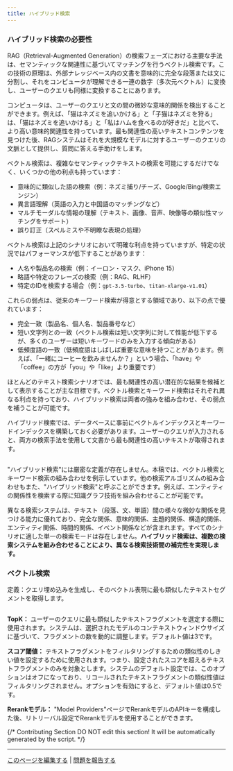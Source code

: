 ```yaml
---
title: ハイブリッド検索
---
```



### ハイブリッド検索の必要性

RAG（Retrieval-Augmented Generation）の検索フェーズにおける主要な手法は、セマンティックな関連性に基づいてマッチングを行うベクトル検索です。この技術の原理は、外部ナレッジベース内の文書を意味的に完全な段落または文に分割し、それをコンピュータが理解できる一連の数字（多次元ベクトル）に変換し、ユーザーのクエリも同様に変換することにあります。

コンピュータは、ユーザーのクエリと文の間の微妙な意味的関係を検出することができます。例えば、「猫はネズミを追いかける」と「子猫はネズミを狩る」は、「猫はネズミを追いかける」と「私はハムを食べるのが好きだ」と比べて、より高い意味的関連性を持っています。最も関連性の高いテキストコンテンツを見つけた後、RAGシステムはそれを大規模なモデルに対するユーザーのクエリの文脈として提供し、質問に答える手助けをします。

ベクトル検索は、複雑なセマンティックテキストの検索を可能にするだけでなく、いくつかの他の利点も持っています：

* 意味的に類似した語の検索（例：ネズミ捕り/チーズ、Google/Bing/検索エンジン）
* 異言語理解（英語の入力と中国語のマッチングなど）
* マルチモーダルな情報の理解（テキスト、画像、音声、映像等の類似性マッチングをサポート）
* 誤り訂正（スペルミスや不明瞭な表現の処理）

ベクトル検索は上記のシナリオにおいて明確な利点を持っていますが、特定の状況ではパフォーマンスが低下することがあります：

* 人名や製品名の検索（例：イーロン・マスク、iPhone 15）
* 略語や特定のフレーズの検索（例：RAG、RLHF）
* 特定のIDを検索する場合（例：`gpt-3.5-turbo`、`titan-xlarge-v1.01`）

これらの弱点は、従来のキーワード検索が得意とする領域であり、以下の点で優れています：

* 完全一致（製品名、個人名、製品番号など）
* 短い文字列との一致（ベクトル検索は短い文字列に対して性能が低下するが、多くのユーザーは短いキーワードのみを入力する傾向がある）
* 低頻度語の一致（低頻度語はしばしば重要な意味を持つことがあります。例えば、「一緒にコーヒーを飲みませんか？」という場合、「have」や「coffee」の方が「you」や「like」より重要です）

ほとんどのテキスト検索シナリオでは、最も関連性の高い潜在的な結果を候補として表示することが主な目標です。ベクトル検索とキーワード検索はそれぞれ異なる利点を持っており、ハイブリッド検索は両者の強みを組み合わせ、その弱点を補うことが可能です。

ハイブリッド検索では、データベースに事前にベクトルインデックスとキーワードインデックスを構築しておく必要があります。ユーザーのクエリが入力されると、両方の検索手法を使用して文書から最も関連性の高いテキストが取得されます。

<img
src="https://assets-docs.dify.ai/dify-enterprise-mintlify/jp/learn-more/extended-reading/retrieval-augment/16818764adc7c9e7bfbe4be8fb3fd6ee.png"
className="mx-auto"
alt=""
/>

"ハイブリッド検索"には厳密な定義が存在しません。本稿では、ベクトル検索とキーワード検索の組み合わせを例示しています。他の検索アルゴリズムの組み合わせもまた、"ハイブリッド検索"と呼ぶことができます。例えば、エンティティの関係性を検索する際に知識グラフ技術を組み合わせることが可能です。

異なる検索システムは、テキスト（段落、文、単語）間の様々な微妙な関係を見つける能力に優れており、完全な関係、意味的関係、主題的関係、構造的関係、エンティティ関係、時間的関係、イベント関係などが含まれます。すべてのシナリオに適した単一の検索モードは存在しません。**ハイブリッド検索は、複数の検索システムを組み合わせることにより、異なる検索技術間の補完性を実現します。**

### ベクトル検索

定義：クエリ埋め込みを生成し、そのベクトル表現に最も類似したテキストセグメントを取得します。

<img
src="https://assets-docs.dify.ai/dify-enterprise-mintlify/jp/learn-more/extended-reading/retrieval-augment/d9f6c540579ffa7833c8e8fecab13470.png"
className="mx-auto"
alt=""
/>

**TopK：** ユーザーのクエリに最も類似したテキストフラグメントを選定する際に使用されます。システムは、選択されたモデルのコンテキストウィンドウサイズに基づいて、フラグメントの数を動的に調整します。デフォルト値は3です。

**スコア閾値：** テキストフラグメントをフィルタリングするための類似性のしきい値を設定するために使用されます。つまり、設定されたスコアを超えるテキストフラグメントのみを対象とします。システムのデフォルト設定では、このオプションはオフになっており、リコールされたテキストフラグメントの類似性値はフィルタリングされません。オプションを有効にすると、デフォルト値は0.5です。

**Rerankモデル：** "Model Providers"ページでRerankモデルのAPIキーを構成した後、リトリーバル設定でRerankモデルを使用することができます。

{/*
Contributing Section
DO NOT edit this section!
It will be automatically generated by the script.
*/}

---

[このページを編集する](https://github.com/langgenius/dify-docs/edit/main/ja-jp/learn-more/extended-reading/retrieval-augment/hybrid-search.mdx) | [問題を報告する](https://github.com/langgenius/dify-docs/issues/new?template=docs.yml)

